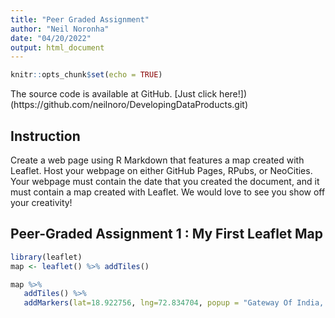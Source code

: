 ```yaml
---
title: "Peer Graded Assignment"
author: "Neil Noronha"
date: "04/20/2022"
output: html_document
---
```


```r
knitr::opts_chunk$set(echo = TRUE)
```
The source code is available at GitHub. [Just click here!]) (https://github.com/neilnoro/DevelopingDataProducts.git)

## Instruction

Create a web page using R Markdown that features a map created with Leaflet. Host your webpage on either GitHub Pages, RPubs, or NeoCities. Your webpage must contain the date that you created the document, and it must contain a map created with Leaflet. We would love to see you show off your creativity!

## Peer-Graded Assignment 1 : My First Leaflet Map 


```r
library(leaflet)
map <- leaflet() %>% addTiles()
```


```r
map %>%
   addTiles() %>%
   addMarkers(lat=18.922756, lng=72.834704, popup = "Gateway Of India, Mumbai")
```
